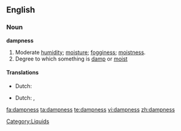 ==English==

===Noun===
'''dampness'''

# Moderate [[humidity]]; [[moisture]]; [[fogginess]]; [[moistness]].
# Degree to which something is [[damp]] or [[moist]]

====Translations====
{{trans-top|moderate humidity}}
* Dutch: {{t-|nl|vochtigheid}}
{{trans-mid}}
{{trans-bottom}}

{{trans-top|degree to which something is damp}}
* Dutch: {{t-|nl|vochtigheid}}, {{t|nl|vochtigheidsgraad}}
{{trans-mid}}
{{trans-bottom}}

[[Category:Liquids]]

[[fa:dampness]]
[[ta:dampness]]
[[te:dampness]]
[[vi:dampness]]
[[zh:dampness]]